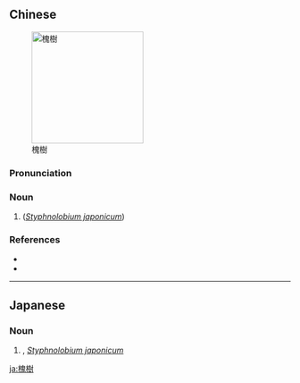 ==Chinese==
{{zh-forms|s=槐树}}
[[Image:PagodaTreeFllowers2.jpg|thumb|right|200px|槐樹]]

===Pronunciation===
{{zh-pron
|m=huáishù
|c=waai4 syu6
|cat=n
}}

===Noun===
{{zh-noun}}

# {{vern|pagoda tree}} (''[[Styphnolobium japonicum]]'')

===References===
* {{pedialite|槐樹|lang=zh}}
* {{pedia|Styphnolobium japonicum}}

{{zh-cat|Advanced}}

----

==Japanese==
{{ja-kanjitab|かい|じゅ|yomi=o}}

===Noun===
{{ja-noun|かいじゅ}}

# {{vern|pagoda tree}}, ''[[Styphnolobium japonicum]]''

[[ja:槐樹]]
